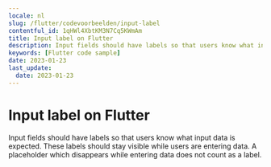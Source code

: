```yaml
---
locale: nl
slug: /flutter/codevoorbeelden/input-label
contentful_id: 1qHWl4XbtKM3N7Cq5KWmAm
title: Input label on Flutter
description: Input fields should have labels so that users know what input data is expected.
keywords: [Flutter code sample]
date: 2023-01-23
last_update:
  date: 2023-01-23
---
```


# Input label on Flutter

Input fields should have labels so that users know what input data is expected. These labels should stay visible while users are entering data. A placeholder which disappears while entering data does not count as a label.

<CodeSample id="input-label" locale="nl" platform="flutter"/>
